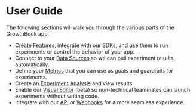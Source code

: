 # User Guide

The following sections will walk you through the various parts of the GrowthBook app.

- Create [Features](/app/features), integrate with our [SDKs](/lib), and use them to run experiments or control the behavior of your app.
- Connect to your [Data Sources](/app/datasources) so we can pull experiment results automatically.
- Define your [Metrics](/app/metrics) that you can use as goals and guardrails for experiments.
- Create an [Experiment Analysis](/app/experiments) and view results.
- Enable our [Visual Editor](/app/visual) (beta) so non-technical teammates can launch experiments without writing code.
- Integrate with our [API](/app/api) or [Webhooks](/app/webhooks) for a more seamless experience.

